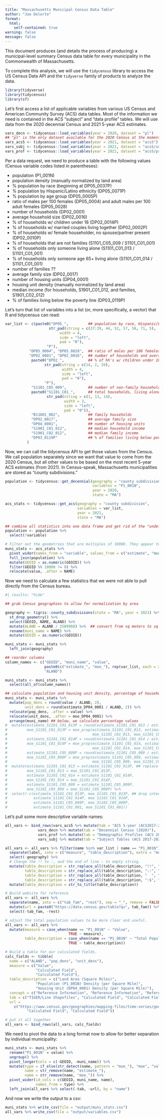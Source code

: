 ```yaml
---
title: "Massachusetts Municipal Census Data Table"
author: "Joe Delorto"
format: 
  html:
    self-contained: true
warning: false
message: false
---
```


This document produces (and details the process of producing) a municipal-level summary Census data table for every municipality in the Commonwealth of Massachusetts.

To complete this analysis, we will use the `tidycensus` library to access the US Census Data API and the `tidyverse` family of products to analyze the data.

```r
library(tidyverse)
library(tidycensus)
library(sf)
```

Let's first access a list of applicable variables from various US Census and American Community Survey (ACS) data tables. Most of the information we need is contained in the ACS "subject" and "data profile" tables. We will use data from the 2020 decennial Census and 2021 5-year ACS estimates.

```r
vars_decn <- tidycensus::load_variables(year = 2020, dataset = "pl") 
## "pl" is the only dataset available for the 2020 Census at the moment (late December 2022)
vars_acs5 <- tidycensus::load_variables(year = 2021, dataset = "acs5")
vars_subj <- tidycensus::load_variables(year = 2021, dataset = "acs5/subject")
vars_prof <- tidycensus::load_variables(year = 2021, dataset = "acs5/profile")
```

Per a data request, we need to produce a table with the following values (Census variable codes listed in parentheses):

* population (P1_001N)
* population density (manually normalized by land area)
* % population by race (beginning at DP05_0037P)
* % population by Hispanic/Latino ethnicity (DP05_0071P)
* % population by age group (DP05_0005P)
* ratio of males per 100 females (DP05_0004) and adult males per 100 adult females (DP05_0028)
* number of households (DP02_0001)
* average household size (DP02_0016)
* % of households w/ children under 18 (DP02_0014P)
* % of households w/ married couples living together (DP02_0002P)
* % of households w/ female householder, no spouse/partner present (DP02_0010P)
* % of households that are not families (S1101_C05_009 / S1101_C01_001)
* % of households only someone living alone (S1101_C01_013 / S1101_C01_001)
* % of households only someone age 65+ living alone (S1101_C01_014 / S1101_C01_001)
* number of families ??
* average family size (DP02_0017)
* number of housing units (DP04_0001)
* housing unit density (manually normalized by land area)
* median income (for households, S1901_C01_012, and families, S1901_C02_012)
* % of families living below the poverty line (DP03_0119P)

Let's turn that list of variables into a list (or, more specifically, a vector) that R and tidycensus can read:

```r
var_list <- c(paste0("DP05_",         ## population by race, Hispanic/Latino ethnicity, and age group
                    str_pad(string = c(37:39, 44, 52, 57, 58, 71, 5), 
                         width = 4, 
                         side = "left", 
                         pad = "0"), 
                   "P"),              
           "DP05_0004", "DP05_0028",  ## ratio of males per 100 females (total and adult)
           "DP02_0001", "DP02_0016",  ## number of households and average household size
            paste0("DP02_",           ## % of hh's w/ children under 18, married couples, and female hh'er no partner
                  str_pad(string = c(14, 2, 10),
                          width = 4,
                          side = "left",
                          pad = "0"),
                  "P"),
            "S1101_C05_009",          ## number of non-family households
            paste0("S1101_C01_",      ## total households, living alone, 65+ living alone
                   str_pad(string = c(1, 13, 14),
                           width = 3,
                           side = "left",
                           pad = "0")),
            "B11001_002",             ## family households
            "DP02_0017",              ## average family size
            "DP04_0001",              ## number of housing units
            "S1901_C01_012",          ## median household income 
            "S1901_C02_012",          ## median family income
            "DP03_0119P"              ## % of families living below poverty line
          )
```

Now, we can call the tidycensus API to get those values from the Census. We call population separately since we want that value to come from the 2020 Census, but all other values to be based on the most recent 5-year ACS estimates (from 2021). In Census-speak, Massachusetts municipalities are stored as "county subdivisions."

```r
population <- tidycensus::get_decennial(geography = "county subdivision",
                                        variables = "P1_001N",
                                        year = 2020,
                                        state = "MA")

acs_stats <- tidycensus::get_acs(geography = "county subdivision",
                                 variables = var_list,
                                 year = 2021,
                                 state = "MA")

## combine all statistics into one data frame and get rid of the "undefined" geographies
population <- population %>% 
  select(!variable)

# Filter out the geometries that are multiples of 10000. They appear to be 
muni_stats <- acs_stats %>% 
  pivot_wider(names_from = "variable", values_from = c("estimate", "moe")) %>% 
  full_join(population) %>% 
  mutate(GEOID = as.numeric(GEOID)) %>% 
  filter(GEOID %% 10000 != 0) %>% 
  relocate(value, .after = NAME)
```

Now we need to calculate a few statistics that we were not able to pull directly from the Census bureau.

```r
#| results: "hide"

## grab Census geographies to allow for normalization by area

geography <- tigris::county_subdivisions(state = "MA", year = 2021) %>% 
  st_drop_geometry() %>% 
  select(GEOID, NAME, ALAND) %>% 
  mutate(ALAND = ALAND / 2589988) %>%  ## convert from sq meters to sq miles
  rename(muni_name = NAME) %>% 
  mutate(GEOID = as.numeric(GEOID))

muni_stats <- muni_stats %>% 
  left_join(geography)

## reorder columns
column_names <- c("GEOID", "muni_name", "value",
                  paste0(c("estimate_", "moe_"), rep(var_list, each = 2)),
                  "ALAND")

muni_stats <- muni_stats %>% 
  select(all_of(column_names))

## calculate population and housing unit density, percentage of household types
muni_stats <- muni_stats %>% 
  mutate(pop_dens = round(value / ALAND, 2),
         unit_dens = round(estimate_DP04_0001 / ALAND, 2)) %>% 
  relocate(pop_dens, .after = value) %>% 
  relocate(unit_dens, .after = moe_DP04_0001) %>% 
  arrange(muni_name) ## below, we calculate percentage values
#  mutate(estimate_S1101_C01_013P = round(estimate_S1101_C01_013 / estimate_S1101_C01_001 * 100, 2),
#         moe_S1101_C01_013P = moe_prop(estimate_S1101_C01_013, estimate_S1101_C01_001,
#                                       moe_S1101_C01_013, moe_S1101_C01_001) * 100,
#         estimate_S1101_C01_014P = round(estimate_S1101_C01_014 / estimate_S1101_C01_001 * 100, 2),
#         moe_S1101_C01_014P = moe_prop(estimate_S1101_C01_014, estimate_S1101_C01_001,
#                                       moe_S1101_C01_014, moe_S1101_C01_001 * 100),
#         estimate_S1101_C05_009P = round(estimate_S1101_C05_009 / estimate_S1101_C01_001 * 100, 2),
#         moe_S1101_C05_009P = moe_prop(estimate_S1101_C05_009, estimate_S1101_C01_001,
#                                       moe_S1101_C05_009, moe_S1101_C01_001) * 100) %>% 
#  mutate(estimate_S1101_C01_013 = estimate_S1101_C01_013P, ## replace raw numbers with calculated percentages
#         moe_S1101_C01_013 = moe_S1101_C01_013P,
#         estimate_S1101_C01_014 = estimate_S1101_C01_014P,
#         moe_S1101_C01_014 = moe_S1101_C01_014P,
#         estimate_S1101_C05_009 = estimate_S1101_C05_009P,
#         moe_S1101_C05_009 = moe_S1101_C05_009P) %>%
#  select(-c(estimate_S1101_C01_013P, moe_S1101_C01_013P, ## drop intermediate variables
#            estimate_S1101_C01_014P, moe_S1101_C01_014P,
#            estimate_S1101_C05_009P, moe_S1101_C05_009P,
#            estimate_S1101_C01_001, moe_S1101_C01_001))
```

Let's pull some more descriptive variable names:

```r
all_vars <- bind_rows(vars_acs5 %>% mutate(tab = "ACS 5-year (ACS2017-2021)"),
               vars_decn %>% mutate(tab = "Decennial Census (2020)"), 
               vars_prof %>% mutate(tab = "Demographic Profiles (ACS 2017-2021)"), 
               vars_subj %>% mutate(tab = "Subject Tables (ACS 2017-2021)"))

all_vars <- all_vars %>% filter(name %in% var_list | name == "P1_001N") %>% 
  separate(label, into = c("measure", "table_description"), extra = "merge", sep = "!!") %>% 
  select(-geography) %>% 
  # Change the !! to :, and the end of line : to empty string.
  mutate(table_description = str_replace_all(table_description, "!!", ": "),
         table_description = str_replace_all(table_description, "::", ": "),
         table_description = str_replace_all(table_description, "  ", " "),
         table_description = str_replace_all(table_description, ":$", "")) %>%
  mutate(table_description = str_to_title(table_description))

# Build website for reference
all_vars <- all_vars %>% 
  separate(name, into = c("tab_fam", "rest"), sep = "_", remove = FALSE) %>% 
  mutate(url = paste0("https://data.census.gov/table?q=", tab_fam)) %>% 
  select(-tab_fam, -rest)

# adjust the total population values to be more clear and useful.
all_vars <- all_vars %>% 
  mutate(measure = case_when(name == "P1_001N" ~ "Value",
                             TRUE ~ measure),
         table_description = case_when(name == "P1_001N" ~ "Total Population",
                             TRUE ~ table_description))

# Build a table for our calculated fields.
calc_fields <- tibble(
  name = c("ALAND", "pop_dens", "unit_dens"),
  measure = c("Value", 
              "Calculated Field", 
              "Calculated Field"),
  table_description = c("Land Area (Square Miles)", 
              "Population (P1_001N) Density (per Square Mile)", 
              "Housing Unit (DP04_0001) Density (per Square Mile)"),
  concept = c("Reference Information", "Reference Information", "Reference Information"),
  tab = c("TIGER/Line Shapefiles", "Calculated Field", "Calculated Field"),
  url = 
    c("https://www.census.gov/geographies/mapping-files/time-series/geo/tiger-line-file.html",
          "Calculated Field", "Calculated Field"))

# put it all together
all_vars <- bind_rows(all_vars, calc_fields)
```

We need to pivot the data to a long format now to allow for better separation by individual municipality:

```r
muni_stats <- muni_stats %>% 
  rename("P1_001N" = value) %>% 
  ungroup() %>%
  pivot_longer(cols = c(-GEOID, -muni_name)) %>% 
  mutate(type = if_else(str_detect(name, pattern = "moe_"), "moe", "value"),
         name = str_remove(name, "estimate_"),
         name = str_remove(name, "moe_")) %>% 
  pivot_wider(id_cols = c(GEOID, muni_name, name),
              names_from = type) %>% 
  left_join(all_vars %>% select(-tab, -url), by = "name")
```

And now we write the output to a csv:

```r
muni_stats %>% write_csv(file = "output/muni_stats.csv")
all_vars %>% write_csv(file = "output/variables.csv")
```